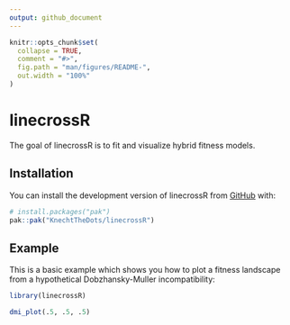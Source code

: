 ```yaml
---
output: github_document
---
```


<!-- README.md is generated from README.Rmd. Please edit that file -->

```r
knitr::opts_chunk$set(
  collapse = TRUE,
  comment = "#>",
  fig.path = "man/figures/README-",
  out.width = "100%"
)
```

# linecrossR

<!-- badges: start -->
<!-- badges: end -->

The goal of linecrossR is to fit and visualize hybrid fitness models.

## Installation

You can install the development version of linecrossR from [GitHub](https://github.com/) with:

``` r
# install.packages("pak")
pak::pak("KnechtTheDots/linecrossR")
```

## Example

This is a basic example which shows you how to plot a fitness landscape from a hypothetical Dobzhansky-Muller incompatibility:

```r
library(linecrossR)

dmi_plot(.5, .5, .5)

```

